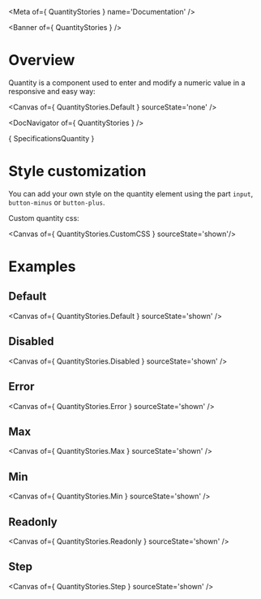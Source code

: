 
<Meta of={ QuantityStories } name='Documentation' />

<Banner of={ QuantityStories } />

# Overview

Quantity is a component used to enter and modify a numeric value in a responsive and easy way:

<Canvas of={ QuantityStories.Default } sourceState='none' />

<DocNavigator of={ QuantityStories } />

<Markdown>{ SpecificationsQuantity }</Markdown>

# Style customization

You can add your own style on the quantity element using the part `input`, `button-minus` or `button-plus`.

Custom quantity css:

<Canvas of={ QuantityStories.CustomCSS } sourceState='shown'/>

# Examples

## Default

<Canvas of={ QuantityStories.Default } sourceState='shown' />

## Disabled
<Canvas of={ QuantityStories.Disabled } sourceState='shown' />

## Error
<Canvas of={ QuantityStories.Error } sourceState='shown' />

## Max
<Canvas of={ QuantityStories.Max } sourceState='shown' />

## Min
<Canvas of={ QuantityStories.Min } sourceState='shown' />

## Readonly
<Canvas of={ QuantityStories.Readonly } sourceState='shown' />

## Step
<Canvas of={ QuantityStories.Step } sourceState='shown' />

